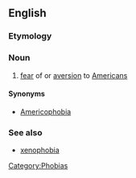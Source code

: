 ==English==

===Etymology===
{{suffix|American|phobia}}

===Noun===
{{en-noun|-}}

# [[fear]] of or [[aversion]] to [[American]]s
====Synonyms====
* [[Americophobia]]
===See also===
* [[xenophobia]]
[[Category:Phobias]]